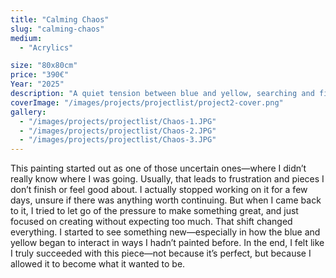 ```yaml
---
title: "Calming Chaos"
slug: "calming-chaos"
medium:
  - "Acrylics"

size: "80x80cm"
price: "390€"
Year: "2025"
description: "A quiet tension between blue and yellow, searching and finding. This piece grew out of uncertainty—and became something whole."
coverImage: "/images/projects/projectlist/project2-cover.png"
gallery:
  - "/images/projects/projectlist/Chaos-1.JPG"
  - "/images/projects/projectlist/Chaos-2.JPG"
  - "/images/projects/projectlist/Chaos-3.JPG"
---
```


This painting started out as one of those uncertain ones—where I didn’t really know where I was going. Usually, that leads to frustration and pieces I don’t finish or feel good about. I actually stopped working on it for a few days, unsure if there was anything worth continuing. But when I came back to it, I tried to let go of the pressure to make something great, and just focused on creating without expecting too much. That shift changed everything. I started to see something new—especially in how the blue and yellow began to interact in ways I hadn’t painted before. In the end, I felt like I truly succeeded with this piece—not because it’s perfect, but because I allowed it to become what it wanted to be.
